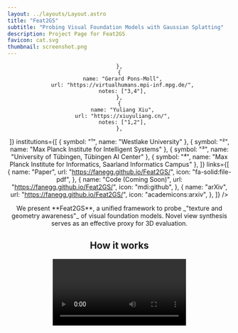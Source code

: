 ```yaml
---
layout: ../layouts/Layout.astro
title: "Feat2GS"
subtitle: "Probing Visual Foundation Models with Gaussian Splatting"
description: Project Page for Feat2GS
favicon: cat.svg
thumbnail: screenshot.png
---
```








<Header
  title={frontmatter.title}
  subtitle={frontmatter.subtitle}
  authors={[
    {
      name: "Yue Chen",
      url: "https://fanegg.github.io/",
      notes: ["1"],
    },
    {
      name: "Xingyu Chen",
      url: "https://rover-xingyu.github.io/",
      notes: ["1"],
    },
    {
      name: "Anpei Chen",
      url: "https://apchenstu.github.io/",
      notes: ["1,3"],

    },
    {
      name: "Gerard Pons-Moll",
      url: "https://virtualhumans.mpi-inf.mpg.de/",
      notes: ["3,4"],
    },
    {
      name: "Yuliang Xiu",
      url: "https://xiuyuliang.cn/",
      notes: ["1,2"],
    },
  ]}
  institutions={[
    { symbol: "¹", name: "Westlake University" },
    { symbol: "²", name: "Max Planck Institute for Intelligent Systems" },
    { symbol: "³", name: "University of Tübingen, Tübingen AI Center" },
    { symbol: "⁴", name: "Max Planck Institute for Informatics, Saarland Informatics Campus" },
  ]} 
  links={[
    {
      name: "Paper",
      url: "https://fanegg.github.io/Feat2GS/",
      icon: "fa-solid:file-pdf",
    },
    {
      name: "Code (Coming Soon)",
      url: "https://fanegg.github.io/Feat2GS/",
      icon: "mdi:github",
    },
    {
      name: "arXiv",
      url: "https://fanegg.github.io/Feat2GS/",
      icon: "academicons:arxiv",
    },
  ]}
  />



<Image source={motivation} altText="Motivation" className="max-w-[800px] mx-auto px-4 sm:px-0"  />

<div className="text-center max-w-3xl mx-auto">
  We present **Feat2GS**, a unified framework to probe _"texture and geometry awareness"_ of visual foundation models. Novel view synthesis serves as an effective proxy for 3D evaluation.
</div>

 ## How it works   

  <Video source={pipe} controls={false} />
  Casually captured photos are input into visual foundation models (VFMs) to extract features and into a stereo reconstructor to obtain relative poses. Pixel-wise features are transformed into 3D Gaussians (3DGS) using a lightweight readout layer trained with photometric loss. 3DGS parameters, grouped into **G**eometry and **T**exture, enable separate analysis of geometry/texture awareness in VFMs, evaluated by novel view synthesis (NVS) quality on diverse, unposed open-world images. We conduct extensive experiments to probe the 3D awareness of several VFMs, and investigate the ingredients that lead to a 3D aware VFM. Building on these findings, we develop several variants that achieve SOTA across diverse datasets. This makes Feat2GS useful for probing VFMs, and as a simple-yet-effective baseline for NVS.

## Video
  <YouTubeVideo videoId="4fT5lzcAJqo" />

## Average for Novel View Synthesis across six datasets
<RadarChart className="my-8" />

## Novel View Synthesis _aligns well with_ Pointcloud Error Map
<CompareVideos videos={Metric3dData} className="w-1/2 mx-auto" />

## Geometry Probing
<CompareVideos videos={GeometryData} />

## Texture Probing
<CompareVideos videos={TextureData} defaultLabels={TextureConfig.defaultLabels} />

## All=Geometry+Texture Probing
<CompareVideos videos={AllData} className="w-1/2 mx-auto" />

## Application
<MergeVideo videos={ApplicationData} />


## BibTeX citation

```bibtex
@article{chen2024feat2gs,
  author = {Chen, Yue and Chen, Xingyu and Chen, Anpei and Pons-Moll, Gerard and Xiu, Yuliang},
  title = {Feat2GS: Probing Visual Foundation Models with Gaussian Splatting},
  year = {2024},
  journal={arXiv preprint},
}
```